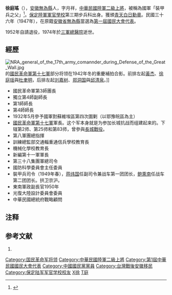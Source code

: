 {{Infobox Military Person
|name= 徐庭瑤
|birth_date = 1892年
|birth_place={{QING|安徽省}}[[廬州府|廬州府]][[無為縣|無為縣]] 
|death_date={{death date and age|1974|12|16|1892|0|0}}
|placeofdeath={{ROC}}[[臺北市|臺北市]][[中正區_(臺北市)|中正區]][[三軍總醫院|三軍總醫院]]
|nationality={{ROC}}
|image=徐庭瑤.jpg
|caption=徐庭瑤
|nickname= 國軍裝甲兵之父
|allegiance={{flagicon|ROC}} [[中華民國|中華民國]]
|branch=[[File:Flag_of_the_Republic_of_China_Army.svg|27px]] [[中華民國陸軍|中華民國陸軍]]
|serviceyears=？ - 1952年
|rank= [[二級上將|二級上將]]
|commands=[[國民革命軍第五軍|國民革命軍第五軍]]
|unit=[[國民革命軍第五軍|國民革命軍第五軍]]
|battles=[[第一次國共內戰|第一次國共內戰]]<br>[[長城戰役|長城戰役]]<br>[[桂南會戰|桂南會戰]]<br>[[崑崙關戰役|崑崙關戰役]]<br>[[泗縣戰役|泗縣戰役]]
|awards=
|laterwork=
}}
'''徐庭瑤'''（{{bd|1892年||1974年|12月16日|catIdx=X徐}}），[[安徽|安徽]][[無為縣|無為縣]]人，字月祥，[[中華民國陸軍|中華民國陸軍]][[二級上將|二級上將]]，被稱為國軍「裝甲兵之父」<ref>{{Cite web |url=http://www.daya.org.tw/zui-xin-xiao-xi/zouduzhongyili |title=徐庭瑤將軍 |access-date=2013-12-21 |archive-date=2021-06-03 |archive-url=https://web.archive.org/web/20210603120357/http://www.daya.org.tw/zui-xin-xiao-xi/zouduzhongyili |dead-url=no }}</ref>。[[保定陸軍軍官學校|保定陸軍軍官學校]]第三期步兵科出身。獲頒[[青天白日勳章|青天白日勳章]]。民國三十六年（1947年），在原籍[[安徽省|安徽省]][[無為縣|無為縣]]當選為[[第一屆國民大會代表|第一屆國民大會代表]]。

1952年自請退役，1974年於[[三軍總醫院|三軍總醫院]]逝世。

==經歷==
[[File:NRA_general_of_the_17th_army_comannder_during_Defense_of_the_Great_Wall.jpg|thumb]]的[[國民革命軍第十七軍|國民革命軍第十七軍]]部分将领在1942年冬的重慶補拍合影。前排左起[[黄杰_(將軍)|黃杰]]、[[徐庭瑶|徐庭瑶]]與[[杜聿明|杜聿明]]，后排左起[[刘嘉树|刘嘉树]]、[[郑洞国|郑洞国]]與[[邱清泉|邱清泉]]。]]

*國民革命軍第3師團長
*獨立第4師副師長
*第1師師長
*第4師師長
*1932年5月參予國軍對蘇維埃區第四次圍剿（以鄂豫皖區為主）
*[[國民革命軍第十七軍|國民革命軍第十七軍]]軍長。这个军本身就是为参加长城抗战而组建起来的。下辖第2师、第25师和第83师，曾參與[[長城戰役|長城戰役]]。
*第八軍團總指揮
*訓練總監部交通輜重通信兵學校教育長
*機械化學校教育長
*新編第十一軍軍長
*第三十八集團軍總司令
*國防科學委員會主任委員
*裝甲兵司令（1949年春），[[蒋纬国|蒋纬国]]任副司令兼战车第一团团长，[[鲍熏南|鲍熏南]]任战车第二团团长。拱卫京沪。
*東南軍政副長官1950年
*光復大陸設計委員會委員
*中華民國總統府戰略顧問

== 注释 ==

{{reflist}}

==参考文献==
#{{cite book|title=國民革命軍，師史總攬|publisher=知兵堂|date=2008年6月}}

{{DEFAULTSORT:Xu徐}}
[[Category:国民革命军将领|Category:国民革命军将领]]
[[Category:中華民國陸軍二級上將|Category:中華民國陸軍二級上將]]
[[Category:第1屆中華民國國民大會代表|Category:第1屆中華民國國民大會代表]]
[[Category:中國國民黨黨員|Category:中國國民黨黨員]]
[[Category:台灣戰後安徽移民|Category:台灣戰後安徽移民]]
[[Category:保定陆军军官学校校友|Category:保定陆军军官学校校友]]
[[Category:無為人|X徐]]
[[Category:徐姓|T庭]]
